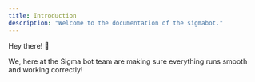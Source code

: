 ```yaml
---
title: Introduction
description: "Welcome to the documentation of the sigmabot."
---
```


Hey there! 👋

We, here at the Sigma bot team are making sure everything runs smooth and working correctly!